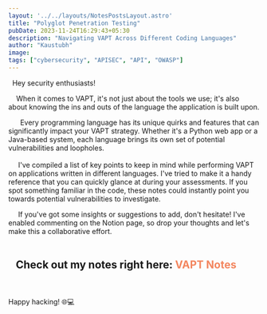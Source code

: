 ```yaml
---
layout: '../../layouts/NotesPostsLayout.astro'
title: "Polyglot Penetration Testing"
pubDate: 2023-11-24T16:29:43+05:30
description: "Navigating VAPT Across Different Coding Languages"
author: "Kaustubh"
image: 
tags: ["cybersecurity", "APISEC", "API", "OWASP"]
---
```


&nbsp; Hey security enthusiasts!

&nbsp;&nbsp;&nbsp; When it comes to VAPT, it's not just about the tools we use; it's also about knowing the ins and outs of the language the application is built upon.

&nbsp;&nbsp;&nbsp;&nbsp;&nbsp; Every programming language has its unique quirks and features that can significantly impact your VAPT strategy. Whether it's a Python web app or a Java-based system, each language brings its own set of potential vulnerabilities and loopholes.
<br></br>
&nbsp;&nbsp;&nbsp;&nbsp; I've compiled a list of key points to keep in mind while performing VAPT on applications written in different languages. I've tried to make it a handy reference that you can quickly glance at during your assessments. If you spot something familiar in the code, these notes could instantly point you towards potential vulnerabilities to investigate.

&nbsp;&nbsp;&nbsp;&nbsp; If you've got some insights or suggestions to add, don't hesitate! I've enabled commenting on the Notion page, so drop your thoughts and let's make this a collaborative effort.
<br></br>
## &nbsp;&nbsp; Check out my notes right here: <a href="https://raikaustubh.notion.site/Things-to-keep-in-mind-while-VAPT-d48fdb7a93a04a1ca44c13f5072f2724?pvs=4" target="_blank" rel="noopener noreferrer" style="color: #f3865f; font-weight: bold; text-decoration: none;">VAPT Notes</a>
<br></br>
Happy hacking! 🌐💻